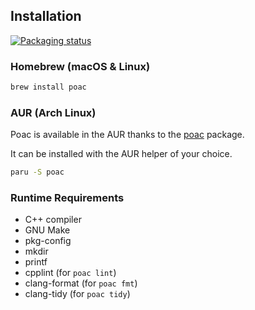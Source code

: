 ## Installation

[![Packaging status](https://repology.org/badge/vertical-allrepos/poac.svg)](https://repology.org/project/poac/versions)

### Homebrew (macOS & Linux)

```sh
brew install poac
```

### AUR (Arch Linux)

Poac is available in the AUR thanks to the [poac](https://aur.archlinux.org/packages/poac) package.

It can be installed with the AUR helper of your choice.

```sh
paru -S poac
```

### Runtime Requirements

* C++ compiler
* GNU Make
* pkg-config
* mkdir
* printf
* cpplint (for `poac lint`)
* clang-format (for `poac fmt`)
* clang-tidy (for `poac tidy`)
